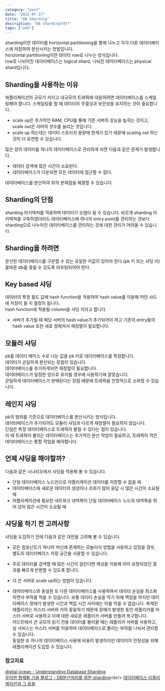 ```yaml
---
category: "post"
date: "2022-07-27"
title: "DB Sharding"
description: "DB sharding이란?"
tags: ["web"]
---
```


sharding이란 데이터를 horizontal partitioning을 통해 나누고 각각 다른 데이터베이스에 저장하여 분산시키는 방법입니다.<br/>
horizontal partitioning이란 데이터 row로 나누는 방식입니다.<br/>
row로 나뉘어진 데이터베이스는 logical shard, 나눠진 데이터베이스는 physical shard입니다.<br/>

## Sharding을 사용하는 이유

애플리케이션의 규모가 커지고 대규모의 트래픽에 대응하려면 데이터베이스를 스케일링해야 합니다. 스케일링을 할 때 데이터의 무결성과 보안성을 유지하는 것이 중요합니다.

- scale up은 추가적인 RAM, CPU를 통해 기존 서버의 성능을 높히는 것이고, scale out은 서버의 갯수를 늘리는 것입니다.<br/>
- scale up 하는데는 데이터 스토리지 용량에 한계가 있기 때문에 scaling out 하는 것이 더 유연할 수 있습니다.<br/>

많은 양의 데이터를 하나의 데이터베이스로 관리하게 되면 다음과 같은 문제가 발생합니다.<br/>

- 데이터 검색에 많은 시간이 소요된다.
- 데이터베이스가 다운되면 모든 데이터에 접근할 수 없다.

데이터베이스를 분산하여 위의 문제점을 해결할 수 있습니다.<br/>

## Sharding의 단점

sharding 아키텍쳐를 적용하며 데이터가 오염이 될 수 있습니다. 바르게 sharding 아키텍쳐를 구축하였더라도 데이터베이스에 하나의 entry point를 관리하는 것보다 sharding으로 나누어진 데이터베이스를 관리하는 것에 대한 관리가 어려울 수 있습니다.<br/>

## Sharding을 하려면

분산된 데이터베이스를 구분할 수 있는 유일한 키값이 있어야 한다.(pk 키 또는 샤딩 키)<br/>
올바른 db를 찾을 수 있도록 라우팅되어야 한다.<br/>

## Key based 샤딩

데이터의 특정 필드 값에 hash function을 적용하여 hash value를 이용해 어떤 샤드에 저장이 될 지 결정이 됩니다.<br/>
hash function에 적용될 column을 샤딩 키라고 합니다.

- 서버가 추가될 때 해당 서버의 hash value가 추가되어야 하고 기존의 entry들의 hash value 또한 새로 정해져서 재정렬이 필요합니다.<br/>

## 모듈러 샤딩

pk를 데이터 베이스 수로 나눈 값을 pk 키로 데이터베이스를 특정합니다.<br/>
데이터가 균일하게 분산되는 장점이 있습니다.<br/>
데이터베이스를 추가하게되면 재정렬이 필요합니다.<br/>
데이터베이스가 일정한 양으로 유지될 경우에 사용하기에 알맞습니다.<br/>
균일하게 데이터베이스가 분배된다는 장점 때문에 트래픽을 안정적으로 소화할 수 있습니다.<br/>

## 레인지 샤딩

pk의 범위를 기준으로 데이터베이스를 분산시키는 방식입니다.<br/>
데이터베이스가 추가되어도 모듈러 샤딩과 다르게 재정렬이 필요하지 않습니다.<br/>
단점은 특정 데이터베이스로 트래픽이 몰릴 수 있다는 점이 있습니다.<br/>
이 때 트래픽이 몰리는 데이터베이스는 추가적인 분산 작업이 필요하고, 트래픽이 적은 데이터베이스는 통합 작업을 해야합니다.<br/>

## 언제 샤딩을 해야할까?

다음과 같은 시나리오에서 샤딩을 적용해 볼 수 있습니다.<br/>

- 단일 데이터베이스 노드만으로 어플리케이션 데이터를 저장할 수 없을 때
- 데이터베이스에 새로운 데이터의 생성이나 조회가 많아 응답 시 많은 시간이 소요될 때
- 어플리케이션에 필요한 네트워크 대역폭이 단일 데이터베이스 노드의 대역폭을 뛰어 넘어 많은 시간이 소요될 때

## 샤딩을 하기 전 고려사항

샤딩을 도입하기 전에 다음과 같은 대안을 고려해 볼 수 있습니다.<br/>

- 모든 컴포넌트가 하나의 머신에 존재하는 모놀리식 방법을 사용하고 있었을 경우, 별도의 데이터베이스 저장 공간을 사용할 수 있습니다.<br/>
- 주로 데이터를 검색할 때 많은 시간이 걸린다면 캐싱을 이용해 이미 요청되었던 결과를 빠르게 반환할 수 있도록 합니다.<br/>

- 더 큰 서버로 scale up하는 방법이 있습니다.<br/>

- 데이터베이스와 동일한 또 다른 데이터베이스를 사용하여서 데이터 손실을 최소화 하면서 부하를 막을 수 있습니다. 보통 데이터 손실을 막기 위해 백업을 하지만 데이터베이스 장애가 발생한 시간과 백업 시간 사이에는 이를 막을 수 없습니다. 복제된 레플리카는 마스터 서버와 거의 동일하기 때문에 장애가 발생한 동안 레플리카를 마스터 서버로 사용하고 이에 대한 새로운 레플리카 서버를 만들어 복구합니다.<br/>
  어드민에서 큰 규모의 읽기 전용 데이터를 불러올 때는 레플리카 서버를 사용하고, 실 서비스는 마스터 서버를 이용하여 데이터베이스로 몰리는 부하를 나눠서 관리할 수 있습니다.<br/>
  동일한 또 하나의 데이터베이스 사용에 비용이 발생하지만 데이터의 안정성을 위해 레플리케이션 도입할 수 있습니다.<br/>

### 참고자료

[digital ocean - Understanding Database Sharding](https://www.digitalocean.com/community/tutorials/understanding-database-sharding)<br/>
[우아한 형제들 기술 블로그 - DB분산처리를 위한 sharding]("https://techblog.woowahan.com/2687/")<br/>
[데이터베이스 리플리케이션과 그 응용](https://www.coovil.net/db-replication/)<br/>
